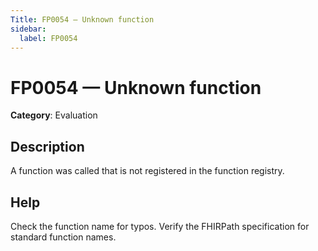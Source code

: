 ```yaml
---
Title: FP0054 — Unknown function
sidebar:
  label: FP0054
---
```


# FP0054 — Unknown function

**Category**: Evaluation

## Description

A function was called that is not registered in the function registry.

## Help

Check the function name for typos. Verify the FHIRPath specification for standard function names.
